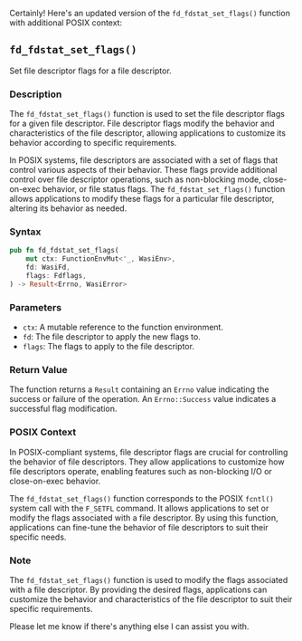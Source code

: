 Certainly! Here's an updated version of the `fd_fdstat_set_flags()` function with additional POSIX context:

## `fd_fdstat_set_flags()`

Set file descriptor flags for a file descriptor.

### Description

The `fd_fdstat_set_flags()` function is used to set the file descriptor flags for a given file descriptor. File descriptor flags modify the behavior and characteristics of the file descriptor, allowing applications to customize its behavior according to specific requirements.

In POSIX systems, file descriptors are associated with a set of flags that control various aspects of their behavior. These flags provide additional control over file descriptor operations, such as non-blocking mode, close-on-exec behavior, or file status flags. The `fd_fdstat_set_flags()` function allows applications to modify these flags for a particular file descriptor, altering its behavior as needed.

### Syntax

```rust
pub fn fd_fdstat_set_flags(
    mut ctx: FunctionEnvMut<'_, WasiEnv>,
    fd: WasiFd,
    flags: Fdflags,
) -> Result<Errno, WasiError>
```

### Parameters

- `ctx`: A mutable reference to the function environment.
- `fd`: The file descriptor to apply the new flags to.
- `flags`: The flags to apply to the file descriptor.

### Return Value

The function returns a `Result` containing an `Errno` value indicating the success or failure of the operation. An `Errno::Success` value indicates a successful flag modification.

### POSIX Context

In POSIX-compliant systems, file descriptor flags are crucial for controlling the behavior of file descriptors. They allow applications to customize how file descriptors operate, enabling features such as non-blocking I/O or close-on-exec behavior.

The `fd_fdstat_set_flags()` function corresponds to the POSIX `fcntl()` system call with the `F_SETFL` command. It allows applications to set or modify the flags associated with a file descriptor. By using this function, applications can fine-tune the behavior of file descriptors to suit their specific needs.

### Note

The `fd_fdstat_set_flags()` function is used to modify the flags associated with a file descriptor. By providing the desired flags, applications can customize the behavior and characteristics of the file descriptor to suit their specific requirements.

Please let me know if there's anything else I can assist you with.
